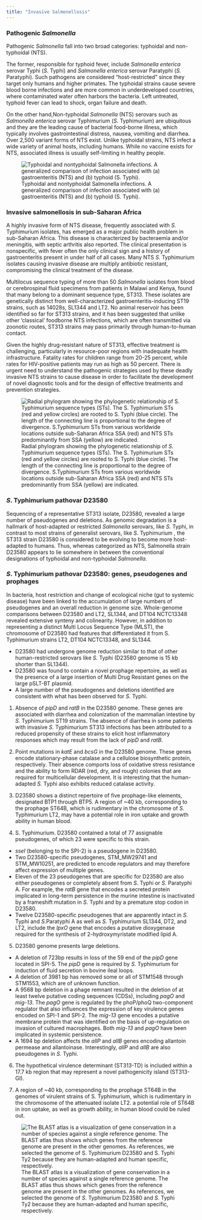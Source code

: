 ```yaml
---
title: "Invasive Salmonellosis"
---
```


### Pathogenic *Salmonella*

Pathogenic *Salmonella* fall into two broad categories: typhoidal and non-typhoidal (NTS). 

The former, responsible for typhoid fever, include *Salmonella enterica* serovar
Typhi (*S.* Typhi) and *Salmonella enterica* serovar Paratyphi (*S.* Paratyphi).
Such pathogens are considered "host-restricted" since they target only humans and 
higher primates. The typhoidal strains cause severe blood borne infections and are 
more common in underdeveloped countries, where contaminated water often harbors 
the bacteria. Left untreated, typhoid fever can lead to shock, organ failure and death.

On the other hand,Non-typhoidal *Salmonella* (NTS) serovars such as *Salmonella enterica* serovar Typhimurium (*S.* Typhimurium) are ubiquitous and they  are the 
leading cause of bacterial food-borne illness, which typically involves 
gastrointestinal distress, nausea, vomiting and diarrhea.
Over 2,500 variant forms of NTS exist. Unlike typhoidal strains, NTS infect a wide
variety of animal hosts, including humans.
While no vaccine exists for NTS, associated illness is usually self-limiting in 
healthy people.

![Typhoidal and nontyphoidal Salmonella infections. A generalized comparison of infection associated with (a) gastroenteritis (NTS) and (b) typhoid (S. Typhi).](img/Typhoidal_NTS.png)

### Invasive salmonellosis in sub-Saharan Africa
A highly invasive form of NTS disease, frequently associated with *S.* Typhimurium 
isolates, has emerged as a major public health problem in sub-Saharan Africa. 
This disease is characterized by bacteraemia and/or meningitis, with septic arthritis
also reported. The clinical presentation is nonspecific, with fever often the only 
clinical sign and a history of gastroenteritis present in under half of all cases.
Many NTS *S.* Typhimurium isolates causing invasive disease are multiply antibiotic 
resistant, compromising the clinical treatment of the disease.

Multilocus sequence typing of more than 50 *Salmonella* isolates from blood or 
cerebrospinal fluid specimens from patients in Malawi and Kenya, found that many 
belong to a dominant sequence type, ST313.
These isolates are genetically distinct from well-characterized gastroenteritis-inducing 
ST19 strains, such as 14028s, SL1344 and LT2.
No animal reservoir has been identified so far for ST313 strains, and it has been
suggested that unlike other ‘classical’ foodborne NTS infections, which are often 
transmitted via zoonotic routes, ST313 strains may pass primarily through 
human-to-human contact.

Given the highly drug-resistant nature of ST313, effective treatment is challenging, 
particularly in resource-poor regions with inadequate health infrastructure.
Fatality rates for children range from 20-25 percent, while rates for HIV-positive 
patients may run as high as 50 percent.
There is urgent need to understand the pathogenic strategies used by these deadly 
invasive NTS strains to cause disease in order to facilitate the development of novel diagnostic tools and for the design of effective treatments and prevention strategies. 

![Radial phylogram showing the phylogenetic relationship of *S.* Typhimurium sequence types (STs). The S. Typhimurium STs (red and yellow circles) are rooted to S. Typhi (blue circle). The length of the connecting line is proportional to the degree of divergence. S.Typhimurium STs from various worldwide locations outside sub-Saharan Africa SSA (red) and NTS STs predominantly from SSA (yellow) are indicated.](img/D23580_tree.png)

### *S*. Typhimurium pathovar D23580
Sequencing of a representative ST313 isolate, D23580, revealed a large number of 
pseudogenes and deletions. As genomic degradation is a hallmark of host-adapted 
or restricted *Salmonella* serovars, like *S.* Typhi, in contrast to most strains of 
generalist serovars, like *S.* Typhimurium , the ST313 strain D23580 is considered
to be evolving to become more host-adapted to humans.
Thus, whereas categorized as NTS, Salmonella strain D23580 appears to lie somewhere 
in between the conventional designations of typhoidal and non-typhoidal *Salmonella*.

### *S*. Typhimurium pathovar D23580: genes, pseudogenes and prophages
In bacteria, host restriction and change of ecological niche (gut to systemic
disease) have been linked to the accumulation of large numbers of pseudogenes and 
an overall reduction in genome size. 
Whole-genome comparisons between D23580 and LT2, SL1344, and DT104 NCTC13348 revealed 
extensive synteny and colinearity. However, in addition to representing a distinct 
Multi Locus Sequence Type (MLST), the chromosome of D23580 had features that differentiated 
it from S. Typhimurium strains LT2, DT104 NCTC13348, and SL1344.

- D23580 had undergone genome reduction similar to that of other human-restricted 
serovars like *S.* Typhi (D23580 genome is 15 kb shorter than SL1344).
- D23580 was found to contain a novel prophage repertoire, as well as the presence 
of a large insertion of Multi Drug Resistant genes on the large pSLT-BT plasmid. 
- A large number of the pseudogenes and deletions identified are consistent with what has 
been observed for *S.* Typhi.

1) Absence of *pipD* and *ratB* in the D23580 genome.
These genes are associated with diarrhea and colonization of the mammalian intestine by 
*S.* Typhimurium ST19 strains. The absence of diarrhea in some patients with invasive *S.* Typhimurium ST313 infections has been attributed to a reduced propensity of these strains to elicit host inflammatory responses which may result from the lack of *pipD* and *ratB*.

2) Point mutations in  *katE* and *bcsG* in the D23580 genome.
These genes encode stationary-phase catalase and a cellulose biosynthetic protein, respectively. Their absence comports loss of oxidative stress resistance 
and the ability to form RDAR (red, dry, and rough) colonies that are required for 
multicellular development. It is interesting that the human-adapted *S.* Typhi 
also exhibits reduced catalase activity.

3) D23580 shows a distinct repertoire of five prophage-like elements, designated 
BTP1 through BTP5. 
A region of ~40 kb, corresponding to the prophage ST64B, which is rudimentary in 
the chromosome of *S.* Typhimurium LT2, may have a potential role in iron uptake and
growth ability in human blood.

4) S. Typhimurium. D23580 contained a total of 77 assignable pseudogenes, of which 
23 were specific to this strain. 
- *sseI* (belonging to the SPI-2) is a pseudogene in D23580.
- Two D23580-specific pseudogenes, STM_MW29741 and STM_MW10251, are predicted to encode regulators and may therefore affect expression of multiple genes. 
- Eleven of the 23 pseudogenes that are specific for D23580 are also either pseudogenes
or completely absent from *S.* Typhi or *S.* Paratyphi A. For example, the *ratB* gene 
that encodes a secreted protein implicated in long-term persistence in the murine 
intestine is inactivated by a frameshift mutation in *S.* Typhi and by a premature 
stop codon in D23580.
- Twelve D23580-specific pseudogenes that are apparently intact in *S.* Typhi and 
*S.*Paratyphi A as well as *S.* Typhimurium SL1344, DT2, and LT2, include the *lpxO* gene
that encodes a putative dioxygenase required for the synthesis of 2-hydroxymyristate
modified lipid A.

5) D23580 genome presents large deletions. 
- A deletion of 723bp results in loss of the 59 end of the *pipD* gene located in SPI-5. 
The *pipD* gene is required by *S.* Typhimurium for induction of fluid secretion in bovine ileal loops.
- A deletion of 3981 bp has removed some or all of STM1548 through STM1553, which are of
unknown function. 
- A 9568 bp deletion in a phage remnant resulted in the deletion of at least twelve putative coding sequences (CDSs), including *pagO* and *mig-13*. The *pagO* gene is regulated by the phoP/phoQ two-component regulator that also influences the expression of key virulence 
genes encoded on SPI-1 and SPI-2. The *mig-13* gene encodes a putative membrane protein 
that was identified on the basis of up-regulation on invasion of cultured macrophages. 
Both *mig-13* and *pagO* have been implicated in systemic persistence.
- A 1694 bp deletion affects the *allP* and *allB* genes encoding allantoin 
permease and allantoinase. Interestingly, *allP* and *allB* are also pseudogenes 
in *S.* Typhi.

6)  The hypothetical virulence determinant (ST313-TD) is included within a 17.7 kb 
region that may represent a novel pathogenicity island (ST313-GI).

7) A region of ~40 kb, corresponding to the prophage ST64B in the genomes of
virulent strains of S. Typhimurium, which is rudimentary in the chromosome of the 
attenuated isolate LT2. a potential role of ST64B in iron uptake, as well as growth 
ability, in human blood could be ruled out.


![The BLAST atlas is a visualization of gene conservation in a number of species against a single reference genome. The BLAST atlas thus shows which genes from the reference genome are present in the other genomes. As references, we selected the genome of *S.* Typhimurium D23580 and *S.* Typhi Ty2 because they are human-adapted and human specific, respectively.](img/D23580_BLAST.png)







